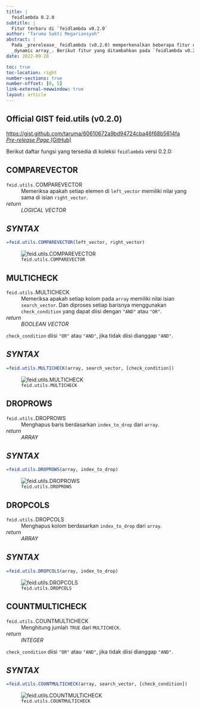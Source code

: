 ```yaml
---
title: |
  feidlambda 0.2.0
subtitle: |
  Fitur terbaru di `feidlambda v0.2.0`
author: "Taruma Sakti Megariansyah"
abstract: |
  Pada _prerelease_ feidlambda (v0.2.0) memperkenalkan beberapa fitur untuk memanipulasi
  _dynamic array_. Berikut fitur yang ditambahkan pada `feidlambda v0.2.0`: `COMPAREVECTOR`, `MULTICHECK`, `DROPROWS`, `DROPCOLS`, `COUNTMULTICHECK`.
date: 2022-09-28

toc: true
toc-location: right
number-sections: true
number-offset: [0, 5]
link-external-newwindow: true
layout: article
---
```


::: {.callout-important icon="false" .text-center}
## Official GIST **feid.utils** (v0.2.0)
<https://gist.github.com/taruma/60610672a9bd94724cba46f68b5614fa><br>
[_Pre-release Page_ (GitHub)](https://github.com/fiakoenjiniring/feidlambda/releases/tag/v0.2.0){.fs-6}
:::

Berikut daftar fungsi yang tersedia di koleksi `feidlambda` versi 0.2.0:

## COMPAREVECTOR

::: {.callout-tip appearance="minimal"}
`feid.utils.`COMPAREVECTOR 
: Memeriksa apakah setiap elemen di `left_vector` memiliki nilai yang sama di isian `right_vector`. 

_return_
: _LOGICAL VECTOR_
:::

::: {.callout-caution icon="false" .text-center .font-monospace}
## _SYNTAX_
```r
=feid.utils.COMPAREVECTOR(left_vector, right_vector)
```
:::

![`feid.utils.COMPAREVECTOR`](./img-0-2-0/feidlambda-v0-2-comparevector.gif)

## MULTICHECK

::: {.callout-tip appearance="minimal"}
`feid.utils.`MULTICHECK 
: Memeriksa apakah setiap kolom pada `array` memiliki nilai isian `search_vector`. Dan diproses setiap barisnya menggunakan `check_condition` yang dapat diisi dengan `"AND"` atau `"OR"`.

_return_
: _BOOLEAN VECTOR_
:::

::: {.column-margin .callout-warning}
`check_condition` diisi `"OR"` atau `"AND"`, jika tidak diisi dianggap `"AND"`.
:::

::: {.callout-caution icon="false" .text-center .font-monospace}
## _SYNTAX_
```r
=feid.utils.MULTICHECK(array, search_vector, [check_condition])
```
:::

![`feid.utils.MULTICHECK`](./img-0-2-0/feidlambda-v0-2-multicheck.gif)

## DROPROWS

::: {.callout-tip appearance="minimal"}
`feid.utils.`DROPROWS 
: Menghapus baris berdasarkan `index_to_drop` dari `array`.

_return_
: _ARRAY_
:::

::: {.callout-caution icon="false" .text-center .font-monospace}
## _SYNTAX_
```r
=feid.utils.DROPROWS(array, index_to_drop)
```
:::

![`feid.utils.DROPROWS`](./img-0-2-0/feidlambda-v0-2-droprows.gif)

## DROPCOLS

::: {.callout-tip appearance="minimal"}
`feid.utils.`DROPCOLS 
: Menghapus kolom berdasarkan `index_to_drop` dari `array`.

_return_
: _ARRAY_
:::

::: {.callout-caution icon="false" .text-center .font-monospace}
## _SYNTAX_
```r
=feid.utils.DROPCOLS(array, index_to_drop)
```
:::

![`feid.utils.DROPCOLS`](./img-0-2-0/feidlambda-v0-2-dropcols.gif)

## COUNTMULTICHECK

::: {.callout-tip appearance="minimal"}
`feid.utils.`COUNTMULTICHECK 
: Menghitung jumlah `TRUE` dari `MULTICHECK`.

_return_
: _INTEGER_
:::
::: {.column-margin .callout-warning}
`check_condition` diisi `"OR"` atau `"AND"`, jika tidak diisi dianggap `"AND"`.
:::

::: {.callout-caution icon="false" .text-center .font-monospace}
## _SYNTAX_
```r
=feid.utils.COUNTMULTICHECK(array, search_vector, [check_condition])
```
:::

![`feid.utils.COUNTMULTICHECK`](./img-0-2-0/feidlambda-v0-2-countmulticheck.gif)

